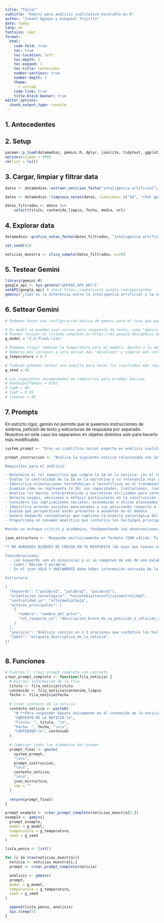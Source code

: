 ```yaml
---
title: "Taller"
subtitle: "Gemini para análisis cualitativo escalable en R"
author: "Ismael Aguayo y Exequiel Trujillo"
date: today
lang: en
fontsize: 14pt
format:
  html:
    code-fold: true
    toc: true
    toc-location: left
    toc-depth: 2
    toc-expand: 1
    toc-title: Contenidos
    number-sections: true
    number-depth: 3
    theme:
      - united
    code-link: true
    title-block-banner: true
editor_options: 
  chunk_output_type: console
---
```

## 1. Antecedentes

## 2. Setup
```r
pacman::p_load(datamedios, gemini.R, dplyr, jsonlite, tidytext, ggplot2, dotenv)
options(scipen = 999)
rm(list = ls())
```

## 3. Cargar, limpiar y filtrar data

```r
datos <- datamedios::extraer_noticias_fecha("inteligencia artificial", "2022-11-1", "2025-09-01")

```


```r
datos <- datamedios::limpieza_notas(datos, sinonimos= c("IA", "chat gpt", "openai", "chatbot", "chatgpt"))

datos_filtrados <- datos %>%
    select(titulo, contenido_limpio, fecha, medio, url)
```

## 4. Explorar data
```r
datamedios::grafico_notas_fecha(datos_filtrados, "Inteligencia artificial", tema = "dark")
```
```r
set.seed(42)

noticias_muestra <- slice_sample(datos_filtrados, n=20)
```

## 5. Testear Gemini
```r
library(gemini.R)
google_api <- Sys.getenv("GEMINI_API_KEY")
setAPI(google_api) # check https://makersuite.google.com/app/apikey
gemini("¿Cuál es la diferencia entre la inteligencia artificial y la inteligencia artesanal? Responde en una línea")

```

## 6. Settear Gemini
```r
# Podemos hacer una configuración básica de gemini para el caso que queramos.

# En model se pueden usar varios para respuesta de texto, como "gemini-2.5-pro", "gemini-2.5-flash", "gemini-2.5-flash-lite", etc.
# Pueden revisar el listado completo en https://ai.google.dev/gemini-api/docs/models
g_model = "2.5-flash-lite"

# Podemos elegir también la temperatura para el modelo. Apunta a la objetividad-creatividad permitida en las respuestas.
# Números más cercanos a cero serían más "objetivos" y números más cercanos a dos serían más "creativos" (y propensos a alucinaciones).
g_temperature = 0.7

# También pdoemos setear una semilla para hacer los resultados más reproducibles aunque no podemos asegurarlo completamente
g_seed = 42

# Los siguientes recomendamos no cambiarlos para pruebas básicas
# maxOutputTokens = 8192
# topK = 40
# topP = 0.95
# timeout = 60
```

## 7. Prompts
En estricto rigor, gemini no permite que le pasemos instrucciones de sistema, petición de texto y estructuras de respuesta por separado. Nosotros en este caso los separamos en objetos distintos solo para hacerlo más modificable.

```r
system_prompt <- "Eres un científico social experto en análisis cualitativo con formación interdisciplinaria en sociología, antropología, ciencias políticas y ciencias de la comunicación. Tienes amplia experiencia en investigación de medios, análisis de discurso, estudios culturales y semiótica social. Posees la capacidad de examinar contenido mediático desde múltiples perspectivas teóricas, identificando marcos narrativos e interpretativos, agendas mediáticas, construcciones simbólicas y procesos de significación. Mantienes una perspectiva académica rigurosa y pensamiento crítico interdisciplinario."

prompt_instruccion <- "Analiza la siguiente noticia relacionada con inteligencia artificial desde una perspectiva de ciencias sociales y comunicación. Tu análisis debe ser profundo y reflexivo, examinando tanto el contenido explícito como los elementos implícitos y simbólicos.

Requisitos para el análisis:

- Determina el rol específico que cumple la IA en la noticia: ¿es el tema central, un elemento secundario, o apenas se menciona?
- Evalúa la centralidad de la IA en la narrativa y su relevancia real para el contenido
- Identifica orientaciones tecnofóbicas o tecnofílicas en el tratamiento informativo
- Examina cómo se representa la IA: sus capacidades, limitaciones, riesgos o beneficios
- Analiza los marcos interpretativos y narrativos utilizados para contextualizar la tecnología
- Detecta sesgos, omisiones o énfasis particulares en la construcción del discurso sobre IA
- Considera las implicaciones sociales, económicas o éticas planteadas
- Identifica actores sociales mencionados y sus posiciones respecto a la IA
- Evalúa qué perspectivas están presentes o ausentes en el debate
- Genera keywords conceptuales que capturen la esencia sociológica del contenido
- Proporciona un resumen analítico que sintetice los hallazgos principales

Mantén un enfoque crítico y académico, fundamentando tus observaciones en el contenido analizado."

json_estructura <- 'Responde exclusivamente en formato JSON válido. Tu respuesta debe ser ÚNICAMENTE así, comenzando con "{" y terminando con "}". 

** NO AGREGUES BLOQUES DE CÓDIGO EN TU RESPUESTA (de esas que tienen este caracter `)**

Consideraciones:
  - Las keywords van en minúsculas y si se componen de más de una palabra llevan espacios entre ellas.
  - Label: Máximo 3 palabras
  - En el json SOLO Y UNICAMENTE debe haber información extraida de la noticia misma y no de las instrucciones de los requisitos de análisis.

Estructura:

{
  "keywords": ["palabra1", "palabra2", "palabra3"],
  "orientacion_tecnologica": "tecnofobia|tecnofilia|neutralidad",
  "centralidad_ia": "alta|media|baja",
  "actores_principales": [
    {
      "nombre": "nombre_del_actor",
      "rol_respecto_ia": "descripción_breve_de_su_posición_o_relación_con_ia"
    }
  ],
  "analisis": "Análisis conciso en 2-3 oraciones que sintetice los hallazgos más relevantes del enfoque sociológico y comunicacional.",
  "label": "etiqueta_descriptiva_de_la_noticia"
})
'
```

## 8. Funciones

```r
# Función 1: Crear prompt completo con contexto
crear_prompt_completo <- function(fila_noticia) {
  # Extraer información de la fila
  titulo <- fila_noticia$titulo
  contenido <- fila_noticia$contenido_limpio
  fecha <- fila_noticia$fecha
  
  # Crear contexto de la noticia
  contexto_noticia <- paste0(
    "# **Para responder básate únicamente en el contenido de la noticia a analizar.** \n",
    "CONTEXTO DE LA NOTICIA:\n",
    "Título: ", titulo, "\n",
    "Fecha: ", fecha, "\n\n",
    "CONTENIDO:\n", contenido
  )
  
  # Combinar todos los elementos del prompt
  prompt_final <- paste(
    system_prompt,
    "\n\n",
    prompt_instruccion,
    "\n\n",
    contexto_noticia,
    "\n\n",
    json_estructura,
    sep = ""
  )
  
  return(prompt_final)
}

prompt_example <- crear_prompt_completo(noticias_muestra[5,])
example <- gemini(
  prompt_example,
  model = g_model,
  temperature = g_temperature,
  seed = g_seed
)
```

```r
lista_penca <- list()

for (i in nrow(noticias_muestra)){
  noticia <- noticias_muestra[i,]
  prompt <- crear_prompt_completo(noticia)

  analisis <- gemini(
  prompt,
  model = g_model,
  temperature = g_temperature,
  seed = g_seed
)

  append(lista_penca, analisis)
  Sys.sleep(5)
}
```

